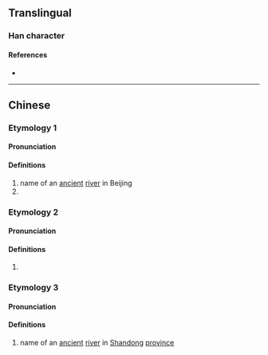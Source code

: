 {{character info/new}}
==Translingual==

===Han character===
{{Han char|rn=85|rad=水|as=11|sn=14|four=37127|canj=EYDL|ids=⿰氵郭}}

====References====
* {{Han ref|kx=0647.130|dkj=18178|dj=1057.120|hdz=31705.010|uh=6F37|ud=28471|bh=E272|bd=57970}}

----

==Chinese==
{{zh-forms}}

===Etymology 1===
====Pronunciation====
{{zh-pron
|m=huǒ
|c=gwok3,kwok3
|ma=
|cat=pn
}}

====Definitions====
{{zh-hanzi}}

# name of an [[ancient]] [[river]] in Beijing 
# {{zh-only|漷縣|name of a [[hamlet]] in [[w:Tongzhou District, Beijing|Tongzhou District]], [[Beijing]], China}}

===Etymology 2===
====Pronunciation====
{{zh-pron
|m=huò
|c=gwok3,kwok3
|ma=
|cat=a
}}

====Definitions====
{{zh-hanzi}}

# {{zh-only|泧漷|[[tempestuous]], [[turbulent]] (of a [[current]])}}

===Etymology 3===
====Pronunciation====
{{zh-pron
|m=kuò
|c=kwok3
|mc=y
|oc=y
|ma=
|cat=pn
}}

====Definitions====
{{zh-hanzi}}

# name of an [[ancient]] [[river]] in [[Shandong]] [[province]]